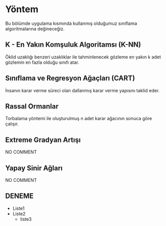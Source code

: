 # Yöntem {#yontem}
Bu bölümde uygulama kısmında kullanmış olduğumuz sınıflama algoritmalarına değineceğiz.  

## K - En Yakın Komşuluk Algoritamsı (K-NN) {#knn}
Öklid uzaklığı benzeri uzaklıklar ile tahminlenecek gözleme en yakın k adet gözlemin en fazla olduğu sınıfı atar.  

## Sınıflama ve Regresyon Ağaçları (CART) {#cart}
İnsanın karar verme süreci olan dallanmış karar verme yapısını taklid eder.  

## Rassal Ormanlar {#random_forest}
Torbalama yöntemi ile oluşturulmuş n adet karar ağacının sonuca göre çalışır.  

## Extreme Gradyan Artışı {#xgboost}
NO COMMENT  

## Yapay Sinir Ağları {#nn}
NO COMMENT  

## DENEME

* Liste1
* Liste2
  + liste3